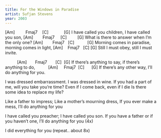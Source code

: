 ```yaml
---
title: For the Windows in Paradise
artist: Sufjan Stevens
year: 2003
---
```


[Am]         Fmaj7    [C]             [G]
I have called you children, I have called you son,
[Am]        Fmaj7     [C]         [G]
What is there to answer when I'm the only one?
[Am]        Fmaj7   [C]           [G]
Morning comes in paradise, morning comes in light,
[Am]    Fmaj7   [C] [G]
Still I must obey, still I must invite.

          [Am]       Fmaj7       [C]  [G]
If there's anything to say, if there's anything to do,
          [Am]     Fmaj7  [C]      [G]
If there's any other way, I'll do anything for you.

I was dressed embarrassment. 
I was dressed in wine. 
If you had a part of me, will you take you're time? 
Even if I come back, even if I die 
Is there some idea to replace my life? 

Like a father to impress; 
Like a mother's mourning dress, 
If you ever make a mess, I'll do anything for you 

I have called you preacher; I have called you son. 
If you have a father or if you haven't one, 
I'll do anything for you (4x)

I did everything for you (repeat.. about 8x)
